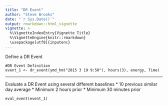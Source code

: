 ```yaml
---
title: "DR Event"
author: "Steve Brooks"
date: "`r Sys.Date()`"
output: rmarkdown::html_vignette
vignette: >
  %\VignetteIndexEntry{Vignette Title}
  %\VignetteEngine{knitr::rmarkdown}
  \usepackage[utf8]{inputenc}
---
```

Define a DR Event
```
#DR Event Definition
event_1 <- dr_event(ymd_hm("2015 3 19 9:50"), hours(3), energy, Time)
```
---
Evaluate a DR Event using several different baselines
  * 10 previous similar day average
  * Minimum 2 hours prior
  * Minimum 30 minutes prior
```
eval_event(event_1)
```
